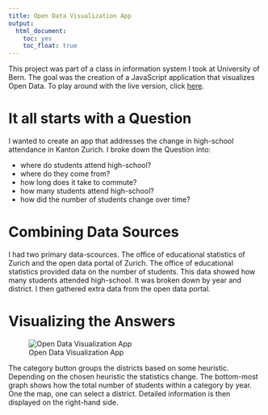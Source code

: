 ```yaml
---
title: Open Data Visualization App
output: 
  html_document: 
    toc: yes
    toc_float: true
---
```


This project was part of a class in information system I took at University of Bern. The goal was the creation of a JavaScript application that visualizes Open Data. To play around with the live version, click [here](//mittelschulen-kanton-zuerich.opendata.iwi.unibe.ch/).

# It all starts with a Question

I wanted to create an app that addresses the change in high-school attendance in Kanton Zurich. I broke down the Question into:

* where do students attend high-school?
* where do they come from? 
* how long does it take to commute?
* how many students attend high-school?
* how did the number of students change over time?

# Combining Data Sources

I had two primary data-scources. The office of educational statistics of Zurich and the open data portal of Zurich. The office of educational statistics provided data on the number of students. This data showed how many students attended high-school. It was broken down by year and district. I then gathered extra data from the open data portal.

# Visualizing the Answers

![Open Data Visualization App](img/open_data_app.png)

The category button groups the districts based on some heuristic. Depending on the chosen heuristic the statistics change. The bottom-most graph shows how the total number of students within a category by year. One the map, one can select a district. Detailed information is then displayed on the right-hand side. 